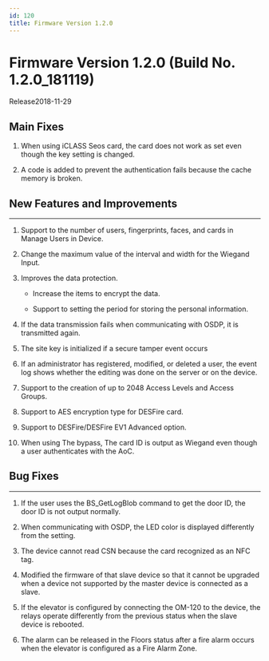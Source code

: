 ```yaml
---
id: 120
title: Firmware Version 1.2.0
---
```


# Firmware Version 1.2.0 (Build No. 1.2.0_181119)

Release<Separator/>2018-11-29

## Main Fixes

1. When using iCLASS Seos card, the card does not work as set even though the key setting is changed.

1. A code is added to prevent the authentication fails because the cache memory is broken.

## New Features and Improvements

---

1. Support to the number of users, fingerprints, faces, and cards in Manage Users in Device.

1. Change the maximum value of the interval and width for the Wiegand Input.

1. Improves the data protection.

    - Increase the items to encrypt the data.

    - Support to setting the period for storing the personal information.

1. If the data transmission fails when communicating with OSDP, it is transmitted again.

1. The site key is initialized if a secure tamper event occurs

1. If an administrator has registered, modified, or deleted a user, the event log shows whether the editing was done on the server or on the device.

1. Support to the creation of up to 2048 Access Levels and Access Groups.

1. Support to AES encryption type for DESFire card.

1. Support to DESFire/DESFire EV1 Advanced option.

1. When using The bypass, The card ID is output as Wiegand even though a user authenticates with the AoC.

## Bug Fixes

---

<BugLists>

1. If the user uses the BS_GetLogBlob command to get the door ID, the door ID is not output normally.

1. When communicating with OSDP, the LED color is displayed differently from the setting.

1. The device cannot read CSN because the card recognized as an NFC tag.

1. Modified the firmware of that slave device so that it cannot be upgraded when a device not supported by the master device is connected as a slave.

1. If the elevator is configured by connecting the OM-120 to the device, the relays operate differently from the previous status when the slave device is rebooted.

1. The alarm can be released in the Floors status after a fire alarm occurs when the elevator is configured as a Fire Alarm Zone.

</BugLists>
